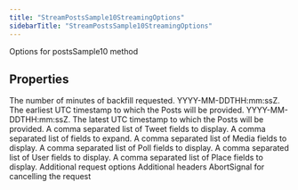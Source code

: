 ```yaml
---
title: "StreamPostsSample10StreamingOptions"
sidebarTitle: "StreamPostsSample10StreamingOptions"
---
```


Options for postsSample10 method

## Properties

<ParamField name="backfillMinutes" type="number">
The number of minutes of backfill requested.

</ParamField>

<ParamField name="startTime" type="string">
YYYY-MM-DDTHH:mm:ssZ. The earliest UTC timestamp to which the Posts will be provided.

</ParamField>

<ParamField name="endTime" type="string">
YYYY-MM-DDTHH:mm:ssZ. The latest UTC timestamp to which the Posts will be provided.

</ParamField>

<ParamField name="tweetfields" type="any[]">
A comma separated list of Tweet fields to display.

</ParamField>

<ParamField name="expansions" type="any[]">
A comma separated list of fields to expand.

</ParamField>

<ParamField name="mediafields" type="any[]">
A comma separated list of Media fields to display.

</ParamField>

<ParamField name="pollfields" type="any[]">
A comma separated list of Poll fields to display.

</ParamField>

<ParamField name="userfields" type="any[]">
A comma separated list of User fields to display.

</ParamField>

<ParamField name="placefields" type="any[]">
A comma separated list of Place fields to display.

</ParamField>

<ParamField name="requestOptions" type="RequestOptions">
Additional request options

</ParamField>

<ParamField name="headers" type="Record&lt;string, string&gt;">
Additional headers

</ParamField>

<ParamField name="signal" type="AbortSignal">
AbortSignal for cancelling the request

</ParamField>

